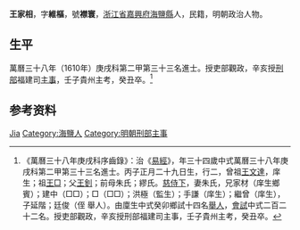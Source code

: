 {{Otheruses|other=名为王家相的其他人物|王家相}}
{{明清人物信息框
| 姓名 = 王家相
| 原名 =
| 圖片名稱= 
| 圖片大小 =
| 圖片說明 = 
| 最高職務 = 刑部福建司主事
| 國家 = 大明 
| 爵位 =
| 籍貫 = [[浙江省|浙江省]][[嘉興府|嘉興府]][[海鹽縣|海鹽縣]]
| 族裔 = 
| 旗籍 = 
| 字號 = 
| 諡號 =
| 出生日期 = 丙子正月二十九日
| 出生地點 =
| 逝世日期 = 
| 逝世地點 =
| 墓葬 =
| 配偶 = 朱氏
| 親屬 = 曾祖[[王文達|王文達]]，祖[[王□|王□]]，父[[王釗|王釗]]，前母朱氏；繆氏
| 出身 =
* 萬曆三十八年庚戌科進士
| 經歷 =
| 著作 =  
}}
'''王家相'''{{BD|1577年||1636年||}}，字'''維樞'''，號'''襟寰'''，[[浙江省|浙江省]][[嘉興府|嘉興府]][[海鹽縣|海鹽縣]]人，民籍，明朝政治人物。

== 生平 ==
萬曆三十八年（1610年）庚戌科第二甲第三十三名進士。授吏部觀政，辛亥授[[刑部|刑部]]福建司[[主事|主事]]，壬子貴州主考，癸丑卒。<ref>《萬曆三十八年庚戌科序齒錄》：治《[[易經|易經]]》，年三十四歲中式萬曆三十八年庚戌科第二甲第三十三名進士。丙子正月二十九日生，行二，曾祖[[王文達|王文達]]，庠生；祖[[王□|王□]]；父[[王釗|王釗]]；前母朱氏；繆氏。[[慈侍下|慈侍下]]，妻朱氏，兄家材（庠生鄉賓）；建中（□□）；□（□□）；洪極（監生）；手謙（庠生）；繼曾（庠生），子延階；廷俊（侄 舉人）。由廩生中式癸卯鄉試十四名[[舉人|舉人]]，[[會試|會試]]中式二百二十二名。授吏部觀政，辛亥授刑部福建司主事，壬子貴州主考，癸丑卒。</ref>

== 参考资料 ==
{{reflist}}

{{萬曆三十八年庚戌科殿试金榜}}

{{Authority control}}

{{DEFAULTSORT:Wang王}}
[[Category:王姓|Jia]]
[[Category:海鹽人|Category:海鹽人]]
[[Category:明朝刑部主事|Category:明朝刑部主事]]


{{明朝人物小作品}}